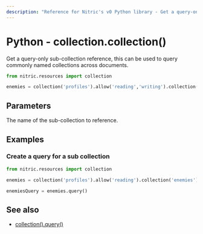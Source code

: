 ```yaml
---
description: "Reference for Nitric's v0 Python library - Get a query-only sub-collection reference, this can be used to query commonly named collections across documents."
---
```


# Python - collection.collection()

Get a query-only sub-collection reference, this can be used to query commonly named collections across documents.

```python
from nitric.resources import collection

enemies = collection('profiles').allow('reading','writing').collection('enemies')
```

## Parameters

<Properties>
  <Property name="name" required type="string">
    The name of the sub-collection to reference.
  </Property>
</Properties>

## Examples

### Create a query for a sub collection

```python
from nitric.resources import collection

enemies = collection('profiles').allow('reading').collection('enemies')

enemiesQuery = enemies.query()
```

## See also

- [collection().query()](./collection-query)
